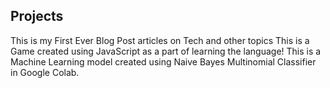 ## Projects

<ProjectCard title="Teqhelion (Website)" link="https://teqhelion.github.io" bg="linear-gradient(to right, #D4145A 0%, #FBB03B 100%)">
This is my First Ever Blog
Post articles on Tech and other topics
</ProjectCard>

<ProjectCard title="Space Invader Game" link="https://github.com/rajasekhar2307/space-invader-game" bg="linear-gradient(to right, #cc2b5e 0%, #753a88 100%)">
This is a Game created using JavaScript as a part of learning the language!
</ProjectCard>

<ProjectCard title="Emotion Detection" link="https://github.com/rajasekhar2307/EmotionDetection" bg="linear-gradient(to right, #000428 0%, #004e92 100%)">
This is a Machine Learning model created using Naive Bayes Multinomial Classifier in Google Colab.
</ProjectCard>
